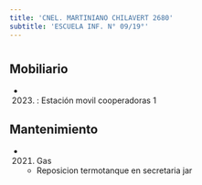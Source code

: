 ```yaml
---
title: 'CNEL. MARTINIANO CHILAVERT 2680'
subtitle: 'ESCUELA INF. N° 09/19°'
---
```


#


## Mobiliario

*  (2023) : Estación movil cooperadoras 1 





## Mantenimiento

*  (2021) Gas 
    + Reposicion termotanque en secretaria jar



